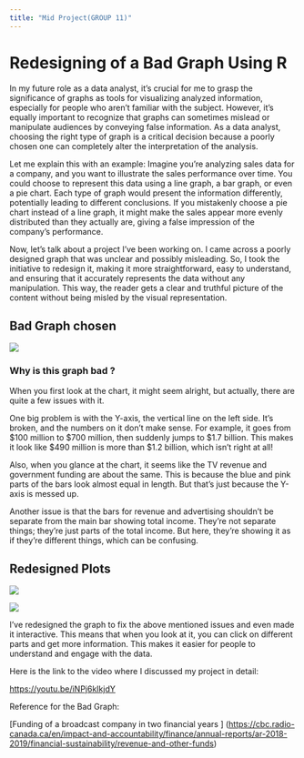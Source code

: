 ```yaml
---
title: "Mid Project(GROUP 11)"
---
```


# Redesigning of a Bad Graph Using R

In my future role as a data analyst, it's crucial for me to grasp the significance of graphs as tools for visualizing analyzed information, especially for people who aren't familiar with the subject. However, it's equally important to recognize that graphs can sometimes mislead or manipulate audiences by conveying false information. As a data analyst, choosing the right type of graph is a critical decision because a poorly chosen one can completely alter the interpretation of the analysis.

Let me explain this with an example: Imagine you're analyzing sales data for a company, and you want to illustrate the sales performance over time. You could choose to represent this data using a line graph, a bar graph, or even a pie chart. Each type of graph would present the information differently, potentially leading to different conclusions. If you mistakenly choose a pie chart instead of a line graph, it might make the sales appear more evenly distributed than they actually are, giving a false impression of the company's performance.

Now, let's talk about a project I've been working on. I came across a poorly designed graph that was unclear and possibly misleading. So, I took the initiative to redesign it, making it more straightforward, easy to understand, and ensuring that it accurately represents the data without any manipulation. This way, the reader gets a clear and truthful picture of the content without being misled by the visual representation.

## Bad Graph chosen

![](images/Screenshot%20(14).png)

### Why is this graph bad ?

When you first look at the chart, it might seem alright, but actually, there are quite a few issues with it.

One big problem is with the Y-axis, the vertical line on the left side. It's broken, and the numbers on it don't make sense. For example, it goes from \$100 million to \$700 million, then suddenly jumps to \$1.7 billion. This makes it look like \$490 million is more than \$1.2 billion, which isn't right at all!

Also, when you glance at the chart, it seems like the TV revenue and government funding are about the same. This is because the blue and pink parts of the bars look almost equal in length. But that's just because the Y-axis is messed up.

Another issue is that the bars for revenue and advertising shouldn't be separate from the main bar showing total income. They're not separate things; they're just parts of the total income. But here, they're showing it as if they're different things, which can be confusing.

## Redesigned Plots

![](images/newplot.png)

![](images/newplot1.png)

I've redesigned the graph to fix the above mentioned issues and even made it interactive. This means that when you look at it, you can click on different parts and get more information. This makes it easier for people to understand and engage with the data.

Here is the link to the video where I discussed my project in detail:

<https://youtu.be/iNPj6kIkjdY>

Reference for the Bad Graph:

\[Funding of a broadcast company in two financial years \] (<https://cbc.radio-canada.ca/en/impact-and-accountability/finance/annual-reports/ar-2018-2019/financial-sustainability/revenue-and-other-funds>)
